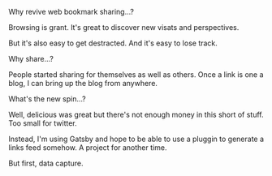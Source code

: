 Why revive web bookmark sharing...?

Browsing is grant. It's great to discover new visats and perspectives.

But it's also easy to get destracted. And it's easy to lose track.

Why share...?

People started sharing for themselves as well as others. Once a link is one a blog, I can bring up the blog from
anywhere.

What's the new spin...?

Well, delicious was great but there's not enough money in this short of stuff. Too small for twitter.

Instead, I'm using Gatsby and hope to be able to use a pluggin to generate a links feed somehow. A project for another
time.

But first, data capture.
